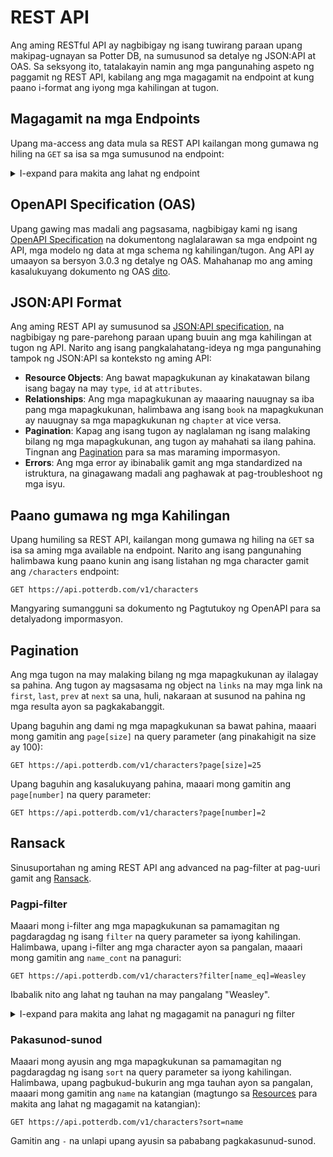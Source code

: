 # REST API
Ang aming RESTful API ay nagbibigay ng isang tuwirang paraan upang makipag-ugnayan sa Potter DB, na sumusunod sa detalye ng JSON:API at OAS. Sa seksyong ito, tatalakayin namin ang mga pangunahing aspeto ng paggamit ng REST API, kabilang ang mga magagamit na endpoint at kung paano i-format ang iyong mga kahilingan at tugon.

## Magagamit na mga Endpoints

Upang ma-access ang data mula sa REST API kailangan mong gumawa ng hiling na `GET` sa isa sa mga sumusunod na endpoint:

<details>
<summary>I-expand para makita ang lahat ng endpoint</summary>

**Mga Aklat**
- `/v1/books`: Kunin ang listahan ng mga aklat.
- `/v1/books/{id}`: Kunin ang isang libro sa pamamagitan ng ID nito.
- `/v1/books/{book_id}/chapters`: Kunin ang isang listahan ng mga kabanata para sa isang partikular na aklat.
- `/v1/books/{book_id}/chapters/{id}`: Kunin ang isang kabanata para sa isang partikular na aklat sa pamamagitan ng ID nito.

**Mga Tauhan**
- `/v1/characters`: Kunin ang listahan ng mga tauhan.
- `/v1/characters/{id}`: Kunin ang isang tauhan sa pamamagitan ng ID nito.

**Mga Pelikula**
- `/v1/movies`: Kunin ang listahan ng mga pelikula.
- `/v1/movies/{id}`: Kunin ang isang pelikula sa pamamagitan ng ID nito.

**Mga Gayuma**
- `/v1/potions`: Kunin ang listahan ng mga gayuma.
- `/v1/potions/{id}`: Kunin ang isang gayuma sa pamamagitan ng ID nito.

**Mga Orasyon**
- `/v1/spells`: Kunin ang isang listahan ng mga orasyon.
- `/v1/spells/{id}`: Kunin ang isang orasyon sa pamamagitan ng ID nito.

Dapat ibigay ang mga ID bilang mga UUID o slug.

</details>

## OpenAPI Specification (OAS)

Upang gawing mas madali ang pagsasama, nagbibigay kami ng isang [OpenAPI Specification](https://openapis.org) na dokumentong naglalarawan sa mga endpoint ng API, mga modelo ng data at mga schema ng kahilingan/tugon.
Ang API ay umaayon sa bersyon 3.0.3 ng detalye ng OAS.
Mahahanap mo ang aming kasalukuyang dokumento ng OAS [dito](https://api.potterdb.com/v1/openapi.json).

## JSON:API Format

Ang aming REST API ay sumusunod sa [JSON:API specification](https://jsonapi.org/), na nagbibigay ng pare-parehong paraan upang buuin ang mga kahilingan at tugon ng API. Narito ang isang pangkalahatang-ideya ng mga pangunahing tampok ng JSON:API sa konteksto ng aming API:

- **Resource Objects**: Ang bawat mapagkukunan ay kinakatawan bilang isang bagay na may `type`, `id` at `attributes`.
- **Relationships**: Ang mga mapagkukunan ay maaaring nauugnay sa iba pang mga mapagkukunan, halimbawa ang isang `book` na mapagkukunan ay nauugnay sa mga mapagkukunan ng `chapter` at vice versa.
- **Pagination**: Kapag ang isang tugon ay naglalaman ng isang malaking bilang ng mga mapagkukunan, ang tugon ay mahahati sa ilang pahina. Tingnan ang [Pagination](#pagination) para sa mas maraming impormasyon.
- **Errors**: Ang mga error ay ibinabalik gamit ang mga standardized na istruktura, na ginagawang madali ang paghawak at pag-troubleshoot ng mga isyu.

## Paano gumawa ng mga Kahilingan

Upang humiling sa REST API, kailangan mong gumawa ng hiling na `GET` sa isa sa aming mga available na endpoint.
Narito ang isang pangunahing halimbawa kung paano kunin ang isang listahan ng mga character gamit ang `/characters` endpoint:

```http
GET https://api.potterdb.com/v1/characters
```

Mangyaring sumangguni sa dokumento ng Pagtutukoy ng OpenAPI para sa detalyadong impormasyon.

## Pagination

Ang mga tugon na may malaking bilang ng mga mapagkukunan ay ilalagay sa pahina. Ang tugon ay magsasama ng object na `links` na may mga link na `first`, `last`, `prev` at `next` sa una, huli, nakaraan at susunod na pahina ng mga resulta ayon sa pagkakabanggit.

Upang baguhin ang dami ng mga mapagkukunan sa bawat pahina, maaari mong gamitin ang `page[size]` na query parameter (ang pinakahigit na size ay 100):

```http
GET https://api.potterdb.com/v1/characters?page[size]=25
```

Upang baguhin ang kasalukuyang pahina, maaari mong gamitin ang `page[number]` na query parameter:

```http
GET https://api.potterdb.com/v1/characters?page[number]=2
```

## Ransack

Sinusuportahan ng aming REST API ang advanced na pag-filter at pag-uuri gamit ang [Ransack](https://activerecord-hackery.github.io/ransack/).

### Pagpi-filter

Maaari mong i-filter ang mga mapagkukunan sa pamamagitan ng pagdaragdag ng isang `filter` na query parameter sa iyong kahilingan. Halimbawa, upang i-filter ang mga character ayon sa pangalan, maaari mong gamitin ang `name_cont` na panaguri:

```http
GET https://api.potterdb.com/v1/characters?filter[name_eq]=Weasley
```

Ibabalik nito ang lahat ng tauhan na may pangalang "Weasley".

<details>
  <summary>I-expand para makita ang lahat ng magagamit na panaguri ng filter</summary>
  - `eq`: katumbas 
  - `eq_any`: katumbas ng kahit ano
  - `eq_all`: katumbas lahat
  - `not_eq`: hindi katumbas
  - `not_eq_any`: hindi katumbas ng kahit ano
  - `not_eq_all`: hindi katumbas lahat 
  - `matches`: tugma 
  - `matches_any`: tugma ng kahit ano
  - `matches_all`: tugma lahat
  - `does_not_match`: hindi tugma
  - `does_not_match_any`: hindi tugma ng kahit ano
  - `does_not_match_all`: hindi tugma lahat
  - `lt`: mas mababa sa
  - `lt_any`: mas mababa sa kahit ano
  - `lt_all`: mas mababa sa lahat
  - `lteq`: mas mababa sa o katumbas
  - `lteq_any`: mas mababa sa  o katumbas ng kahit ano
  - `lteq_all`: mas mababa o katumbas lahat
  - `gt`: mahigit sa
  - `gt_any`: mahigit sa kahit ano 
  - `gt_all`: mahigit sa lahat
  - `gteq`: mahigit sa o katumbas sa
  - `gteq_any`: mahigit sa o katumbas sa kahit ano 
  - `gteq_all`: mahigit sa o katumbas sa lahat
  - `in`: sa 
  - `in_any`: sa kahit ano
  - `in_all`: sa lahat
  - `not_in`: hindi sa
  - `not_in_any`: hindi sa kahit ano
  - `not_in_all`: hindi sa lahat
  - `cont`: naglalaman ng 
  - `cont_any`: naglalaman ng kahit ano
  - `cont_all`: naglalaman ng lahat
  - `not_cont`: hindi naglalaman ng 
  - `not_cont_any`: hindi naglalaman ng kahit ano
  - `not_cont_all`: hindi naglalaman ng lahat
  - `start`: nagsisimula sa
  - `start_any`: nagsisimula sa anuman
  - `start_all`: nagsisimula sa lahat
  - `not_start`: hindi nagsisimula sa
  - `not_start_any`: hindi nagsisimula sa anuman
  - `not_start_all`: hindi nagsisimula sa lahat
  - `end`: nagtatapos sa
  - `end_any`: nagtatapos sa anuman
  - `end_all`: nagtatapos sa lahat
  - `not_end`: hindi nagtatapos sa
  - `not_end_any`: hindi nagtatapos sa anuman
  - `not_end_all`: hindi nagtatapos sa lahat
  - `'true'`: ay totoo 
  - `'false'`: ay huwad
  - `present`: ay naroroon
  - `blank`: ay blanko
  - `'null'`: ay null 
  - `not_null`: ay hindi null
</details>

### Pakasunod-sunod

Maaari mong ayusin ang mga mapagkukunan sa pamamagitan ng pagdaragdag ng isang `sort` na query parameter sa iyong kahilingan. Halimbawa, upang pagbukud-bukurin ang mga tauhan ayon sa pangalan, maaari mong gamitin ang `name` na katangian (magtungo sa [Resources](#resources) para makita ang lahat ng magagamit na katangian):

```http
GET https://api.potterdb.com/v1/characters?sort=name
```

Gamitin ang `-` na unlapi upang ayusin sa pababang pagkakasunud-sunod.
